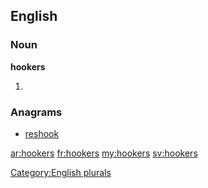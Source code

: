 ==English==

===Noun===
'''hookers'''

# {{plural of|[[hooker]]}}

===Anagrams===
* [[reshook#English|reshook]]

[[Category:English plurals]]

[[ar:hookers]]
[[fr:hookers]]
[[my:hookers]]
[[sv:hookers]]